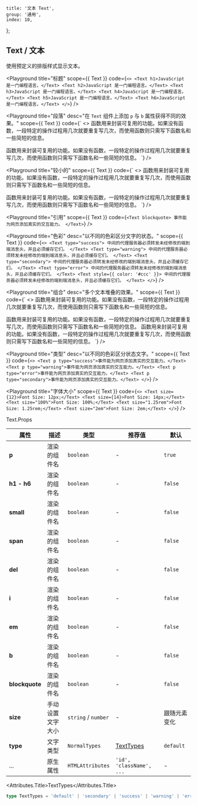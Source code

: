 
	title: '文本 Text',
	group: '通用',
	index: 10,
};

## Text / 文本

使用预定义的排版样式显示文本。

<Playground
	title="标题"
	scope={{ Text }}
	code={`
<>
  <Text h1>JavaScript 是一门编程语言。</Text>
  <Text h2>JavaScript 是一门编程语言。</Text>
  <Text h3>JavaScript 是一门编程语言。</Text>
  <Text h4>JavaScript 是一门编程语言。</Text>
  <Text h5>JavaScript 是一门编程语言。</Text>
  <Text h6>JavaScript 是一门编程语言。</Text>
</>
`}
/>

<Playground
  title="段落"
  desc="在 `Text` 组件上添加 `p` 与 `b` 属性获得不同的效果。"
  scope={{ Text }}
  code={`
<>
  <Text p>
  函数用来封装可复用的功能。如果没有函数，一段特定的操作过程用几次就要重复写几次，而使用函数则只需写下函数名和一些简短的信息。
  </Text>

  <Text p b>
  函数用来封装可复用的功能。如果没有函数，一段特定的操作过程用几次就要重复写几次，而使用函数则只需写下函数名和一些简短的信息。
  </Text>
</>
`} />

<Playground
  title="较小的"
  scope={{ Text }}
  code={`
<>
  <Text small>
  函数用来封装可复用的功能。如果没有函数，一段特定的操作过程用几次就要重复写几次，而使用函数则只需写下函数名和一些简短的信息。
  </Text>

  <Text small i>
  函数用来封装可复用的功能。如果没有函数，一段特定的操作过程用几次就要重复写几次，而使用函数则只需写下函数名和一些简短的信息。
  </Text>
</>
`} />

<Playground
	title="引用"
	scope={{ Text }}
	code={`
<Text blockquote>
  事件能为网页添加真实的交互能力。
</Text>
`}
/>

<Playground
	title="色彩"
	desc="以不同的色彩区分文字的状态。"
	scope={{ Text }}
	code={`
<>
  <Text type="success">
    中间的代理服务器必须转发未经修改的端到端消息头，并且必须缓存它们。
  </Text>
  <Text type="warning">
    中间的代理服务器必须转发未经修改的端到端消息头，并且必须缓存它们。
  </Text>
  <Text type="secondary">
    中间的代理服务器必须转发未经修改的端到端消息头，并且必须缓存它们。
  </Text>
  <Text type="error">
    中间的代理服务器必须转发未经修改的端到端消息头，并且必须缓存它们。
  </Text>
  <Text style={{ color: '#ccc' }}>
    中间的代理服务器必须转发未经修改的端到端消息头，并且必须缓存它们。
  </Text>
</>
`}
/>

<Playground
  title="组合"
  desc="多个文本堆叠的效果。"
  scope={{ Text }}
  code={`
<>
  <Text p>
  函数用来封装可复用的功能。如果没有函数，一段特定的操作过程用几次就要重复写几次，而使用函数则只需写下函数名和一些简短的信息。
  </Text>

  <Text>
    <Text small del>函数用来封装可复用的功能。如果没有函数，一段特定的操作过程用几次就要重复写几次，而使用函数则只需写下函数名和一些简短的信息。</Text>
    <Text small b>函数用来封装可复用的功能。如果没有函数，一段特定的操作过程用几次就要重复写几次，而使用函数则只需写下函数名和一些简短的信息。</Text>
  </Text>
</>
`} />

<Playground
	title="类型"
	desc="以不同的色彩区分状态文字。"
	scope={{ Text }}
	code={`
<>
  <Text p type="success">事件能为网页添加真实的交互能力。</Text>
  <Text p type="warning">事件能为网页添加真实的交互能力。</Text>
  <Text p type="error">事件能为网页添加真实的交互能力。</Text>
  <Text p type="secondary">事件能为网页添加真实的交互能力。</Text>
</>
`}
/>

<Playground
	title="字体大小"
	scope={{ Text }}
	code={`
<>
  <Text size={12}>Font Size: 12px;</Text>
  <Text size={14}>Font Size: 14px;</Text>
  <Text size="100%">Font Size: 100%;</Text>
  <Text size="1.25rem">Font Size: 1.25rem;</Text>
  <Text size="2em">Font Size: 2em;</Text>
</>
`}
/>

<Attributes edit="/pages/zh-cn/components/text.mdx">
<Attributes.Title>Text.Props</Attributes.Title>

| 属性           | 描述             | 类型                | 推荐值                   | 默认         |
| -------------- | ---------------- | ------------------- | ------------------------ | ------------ |
| **p**          | 渲染的组件名     | `boolean`           | -                        | `true`       |
| **h1 - h6**    | 渲染的组件名     | `boolean`           | -                        | `false`      |
| **small**      | 渲染的组件名     | `boolean`           | -                        | `false`      |
| **span**       | 渲染的组件名     | `boolean`           | -                        | `false`      |
| **del**        | 渲染的组件名     | `boolean`           | -                        | `false`      |
| **i**          | 渲染的组件名     | `boolean`           | -                        | `false`      |
| **em**         | 渲染的组件名     | `boolean`           | -                        | `false`      |
| **b**          | 渲染的组件名     | `boolean`           | -                        | `false`      |
| **blockquote** | 渲染的组件名     | `boolean`           | -                        | `false`      |
| **size**       | 手动设置文字大小 | `string` / `number` | -                        | 跟随元素变化 |
| **type**       | 文字类型         | `NormalTypes`       | [TextTypes](#texttypes)  | `default`    |
| ...            | 原生属性         | `HTMLAttributes`    | `'id', 'className', ...` | -            |

<Attributes.Title>TextTypes</Attributes.Title>

```ts
type TextTypes = 'default' | 'secondary' | 'success' | 'warning' | 'error';
```

</Attributes>

